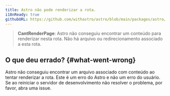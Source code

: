 ```yaml
---
title: Astro não pode renderizar a rota.
i18nReady: true
githubURL: https://github.com/withastro/astro/blob/main/packages/astro/src/core/errors/errors-data.ts
---
```


> **CantRenderPage**: Astro não conseguiu encontrar um conteúdo para renderizar nesta rota. Não há arquivo ou redirecionamento associado a esta rota.
## O que deu errado? \{#what-went-wrong\}
Astro não conseguiu encontrar um arquivo associado com conteúdo ao tentar renderizar a rota. Este é um erro do Astro e não um erro do usuário. Se ao reiniciar o servidor de desenvolvimento não resolver o problema, por favor, abra uma issue.
